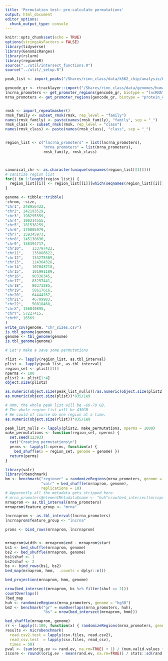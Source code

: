 ```yaml
---
title: 'Permutation test: pre-calculate permutations'
output: html_document
editor_options: 
  chunk_output_type: console
---
```


```r
knitr::opts_chunk$set(echo = TRUE)
options(stringsAsFactors = FALSE)
library(tidyverse)
library(GenomicRanges)
library(rslurm)
library(regioneR)
source("../util/intersect_functions.R")
source("../util/_setup.R")
```


```r
peak_list <- import_peaks("/Shares/rinn_class/data/k562_chip/analysis/00_consensus_peaks/results/")

gencode_gr <- rtracklayer::import("/Shares/rinn_class/data/genomes/human/gencode/v32/gencode.v32.annotation.gtf")
lncrna_promoters <- get_promoter_regions(gencode_gr, biotype = "lncRNA")
mrna_promoters <- get_promoter_regions(gencode_gr, biotype = "protein_coding")


rmsk <- import_repeatmasker()
rmsk_family <- subset_rmsk(rmsk, rep_level = "family")
names(rmsk_family) <- paste(names(rmsk_family), "family", sep = "_")
rmsk_class <- subset_rmsk(rmsk, rep_level = "class")
names(rmsk_class) <- paste(names(rmsk_class), "class", sep = "_")


region_list <- c("lncrna_promoters" = list(lncrna_promoters), 
                 "mrna_promoters" = list(mrna_promoters), 
                 rmsk_family, rmsk_class)



canonical_chr <- as.character(unique(seqnames(region_list[[1]])))
# sanitize region list
for(i in 1:length(region_list)) {
  region_list[[i]] <- region_list[[i]][which(seqnames(region_list[[i]]) %in% canonical_chr)]
}
```


```r
genome <- tibble::tribble(
~chrom, ~size,
"chr1",	248956422,
"chr2",	242193529,
"chr3",	198295559,
"chr4",	190214555,
"chr5",	181538259,
"chr6",	170805979,
"chr7",	159345973,
"chr8",	145138636,
"chr9",	138394717,
"chr10",	133797422,
"chr11",	135086622,
"chr12",	133275309,
"chr13",	114364328,
"chr14",	107043718,
"chr15",	101991189,
"chr16",	90338345,
"chr17",	83257441,
"chr18",	80373285,
"chr19",	58617616,
"chr20",	64444167,
"chr21",	46709983,
"chr22",	50818468,
"chrX",	156040895,
"chrY",	57227415,
"chrM",	16569
)
write_csv(genome, "chr_sizes.csv")
is.tbl_genome(genome)
genome <- tbl_genome(genome)
is.tbl_genome(genome)

```


```r
# Let's make a save some permutations

rlist <- lapply(region_list, as.tbl_interval)
plist <- lapply(peak_list, as.tbl_interval)
region_set <- plist[[1]]
nperms <- 100
plist2 <- plist[1:4]
object.size(plist2)

as.numeric(object.size(peak_list_nulls))/as.numeric(object.size(plist2))
as.numeric(object.size(plist))*835/1e9

# Hmm, the whole peak list will be ~60-70 GB.
# The whole region list will be 430GB
# We could of course do one region at a time.
as.numeric(object.size(rlist))*835/1e9

peak_list_nulls <- lapply(plist2, make_permutations, nperms = 1000)
make_permutations <- function(region_set, nperms) {
  set.seed(12393)
  cat("Creating permutations\n")
  perms <- lapply(1:nperms, function(x) {
    bed_shuffle(x = region_set, genome = genome) })
  return(perms)
}

library(valr)
library(rbenchmark)
bm <- benchmark("regioner" = randomizeRegions(mrna_promoters, genome = "hg38"),
                "valr" = bed_shuffle(mrnaprom, genome),
                replications = 10)
# Apparently all the metadata gets stripped here.
# mrna_promoters@elementMetadata$name <- "huh"nrow(bed_intersect(mrnaprom, hmm)
mrnaprom <- as.tbl_interval(mrna_promoters)
mrnaprom$feature_group <- "mrna"

lncrnaprom <- as.tbl_interval(lncrna_promoters)
lncrnaprom$feature_group <- "lncrna"

proms <- bind_rows(mrnaprom, lncrnaprom)


mrnaprom$width <- mrnaprom$end - mrnaprom$start
bs1 <- bed_shuffle(mrnaprom, genome)
bs2 <- bed_shuffle(mrnaprom, genome)
bs1$shuf <- 1
bs2$shuf <- 2
bs <- bind_rows(bs1, bs2)
bed_map(mrnaprom, hmm,  .counts = dplyr::n())

bed_projection(mrnaprom, hmm, genome)

nrow(bed_intersect(mrnaprom, bs %>% filter(shuf == 2)))
countOverlaps()
?bed_map
huh <- randomizeRegions(mrna_promoters, genome = "hg38")
bm2 <- benchmark("gr" = numOverlaps(mrna_promoters, huh),
                 "bs" = nrow(bed_intersect(mrnaprom, hmm)))

bed_shuffle(mrnaprom, genome)
rr <- lapply(1:100, function(x) { randomizeRegions(mrna_promoters, genome = "hg38") })
results <- microbenchmark(  
  read.csv2.test = lapply(csv.files, read.csv2),
  read_csv.test  = lapply(csv.files, read_csv),
  times = 50)
pval <- (sum(orig.ev <= rand.ev, na.rm=TRUE) + 1) / (num.valid.values + 1)
zscore <- round((orig.ev - mean(rand.ev, na.rm=TRUE)) / stats::sd(rand.ev, na.rm=TRUE), 4)


```



